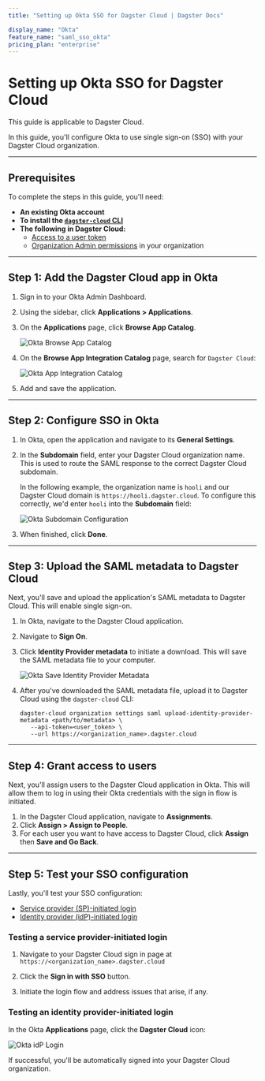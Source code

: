 ```yaml
---
title: "Setting up Okta SSO for Dagster Cloud | Dagster Docs"

display_name: "Okta"
feature_name: "saml_sso_okta"
pricing_plan: "enterprise"
---
```


# Setting up Okta SSO for Dagster Cloud

<Note>This guide is applicable to Dagster Cloud.</Note>

In this guide, you'll configure Okta to use single sign-on (SSO) with your Dagster Cloud organization.

---

## Prerequisites

To complete the steps in this guide, you'll need:

- **An existing Okta account**
- **To install the [`dagster-cloud` CLI](/dagster-cloud/developing-testing/dagster-cloud-cli)**
- **The following in Dagster Cloud:**
  - [Access to a user token](/dagster-cloud/account/managing-user-agent-tokens#managing-user-tokens)
  - [Organization Admin permissions](/dagster-cloud/account/managing-users#understanding-user-permissions) in your organization

---

## Step 1: Add the Dagster Cloud app in Okta

1. Sign in to your Okta Admin Dashboard.

2. Using the sidebar, click **Applications > Applications**.

3. On the **Applications** page, click **Browse App Catalog**.

   <Image
   alt="Okta Browse App Catalog"
   src="/images/dagster-cloud/sso/okta/browse_app_catalog.jpg"
   width={1262}
   height={296}
   />

4. On the **Browse App Integration Catalog** page, search for `Dagster Cloud`:

   <Image
   alt="Okta App Integration Catalog"
   src="/images/dagster-cloud/sso/okta/app_integration_catalog.png"
   width={2531}
   height={1395}
   />

5. Add and save the application.

---

## Step 2: Configure SSO in Okta

1. In Okta, open the application and navigate to its **General Settings**.

2. In the **Subdomain** field, enter your Dagster Cloud organization name. This is used to route the SAML response to the correct Dagster Cloud subdomain.

   In the following example, the organization name is `hooli` and our Dagster Cloud domain is `https://hooli.dagster.cloud`. To configure this correctly, we'd enter `hooli` into the **Subdomain** field:

   <Image
   alt="Okta Subdomain Configuration"
   src="/images/dagster-cloud/sso/okta/subdomain_configuration.jpg"
   width={2560}
   height={1437}
   />

3. When finished, click **Done**.

---

## Step 3: Upload the SAML metadata to Dagster Cloud

Next, you'll save and upload the application's SAML metadata to Dagster Cloud. This will enable single sign-on.

1. In Okta, navigate to the Dagster Cloud application.

2. Navigate to **Sign On**.

3. Click **Identity Provider metadata** to initiate a download. This will save the SAML metadata file to your computer.

   <Image
   alt="Okta Save Identity Provider Metadata"
   src="/images/dagster-cloud/sso/okta/save_identity_provider_metadata.jpg"
   width={1431}
   height={687}
   />

4. After you've downloaded the SAML metadata file, upload it to Dagster Cloud using the `dagster-cloud` CLI:

   ```shell
   dagster-cloud organization settings saml upload-identity-provider-metadata <path/to/metadata> \
      --api-token=<user_token> \
      --url https://<organization_name>.dagster.cloud
   ```

---

## Step 4: Grant access to users

Next, you'll assign users to the Dagster Cloud application in Okta. This will allow them to log in using their Okta credentials with the sign in flow is initiated.

1. In the Dagster Cloud application, navigate to **Assignments**.
2. Click **Assign > Assign to People**.
3. For each user you want to have access to Dagster Cloud, click **Assign** then **Save and Go Back**.

---

## Step 5: Test your SSO configuration

Lastly, you'll test your SSO configuration:

- [Service provider (SP)-initiated login](#testing-a-service-provider-initiated-login)
- [Identity provider (idP)-initiated login](#testing-an-identity-provider-initiated-login)

### Testing a service provider-initiated login

1. Navigate to your Dagster Cloud sign in page at `https://<organization_name>.dagster.cloud`

2. Click the **Sign in with SSO** button.

3. Initiate the login flow and address issues that arise, if any.

### Testing an identity provider-initiated login

In the Okta **Applications** page, click the **Dagster Cloud** icon:

<Image
alt="Okta idP Login"
src="/images/dagster-cloud/sso/okta/idp_login.png"
width={1150}
height={780}
/>

If successful, you'll be automatically signed into your Dagster Cloud organization.
